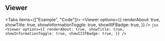 
<CustomManifest />

## Viewer

<Tabs items={["Example", "Code"]}>
  <Tab>
    <Viewer
      options={{
        renderAbout: true,
        showTitle: true,
        showInformationToggle: true,
        showIIIFBadge: true,
      }}
    />
  </Tab>
  <Tab>
    ```jsx
    <Viewer
      options={{
        renderAbout: true,
        showTitle: true,
        showInformationToggle: true,
        showIIIFBadge: true,
      }}
    />
    ```
  </Tab>
</Tabs>
